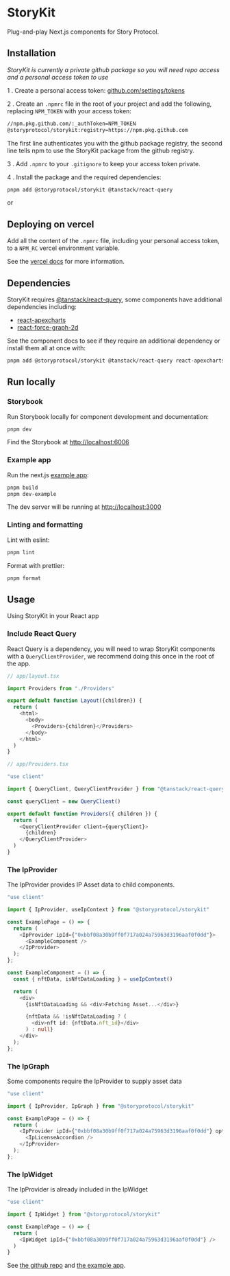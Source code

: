 
<Meta title="Introduction" />

# StoryKit

Plug-and-play Next.js components for Story Protocol.

## Installation

_StoryKit is currently a private github package so you will need repo access and a personal access token to use_

1 . Create a personal access token: [github.com/settings/tokens](https://github.com/settings/tokens)

2 . Create an `.npmrc` file in the root of your project and add the following, replacing `NPM_TOKEN` with your access token:

```bash
//npm.pkg.github.com/:_authToken=NPM_TOKEN
@storyprotocol/storykit:registry=https://npm.pkg.github.com
```

The first line authenticates you with the github package registry, the second line tells npm to use the StoryKit package from the github registry.

3 . Add `.npmrc` to your `.gitignore` to keep your access token private.

4 . Install the package and the required dependencies:

```bash
pnpm add @storyprotocol/storykit @tanstack/react-query
```
or

## Deploying on vercel

Add all the content of the `.npmrc` file, including your personal access token, to a `NPM_RC` vercel environment variable.

See the [vercel docs](https://vercel.com/guides/using-private-dependencies-with-vercel) for more information.

## Dependencies

StoryKit requires [@tanstack/react-query](https://tanstack.com/query/latest), some components have additional dependencies including:

- [react-apexcharts](https://www.npmjs.com/package/react-apexcharts)
- [react-force-graph-2d](https://www.npmjs.com/package/react-force-graph-2d)

See the component docs to see if they require an additional dependency or install them all at once with:

```bash
pnpm add @storyprotocol/storykit @tanstack/react-query react-apexcharts react-force-graph-2d
```

## Run locally

### Storybook

Run Storybook locally for component development and documentation:

```bash
pnpm dev
```

Find the Storybook at [http://localhost:6006](http://localhost:6006)

### Example app

Run the next.js [example app](../examples/next-app/):

```bash
pnpm build
pnpm dev-example
```

The dev server will be running at [http://localhost:3000](http://localhost:3000)

### Linting and formatting

Lint with eslint:

```bash
pnpm lint
```

Format with prettier:

```bash
pnpm format
```

## Usage

Using StoryKit in your React app

### Include React Query

React Query is a dependency, you will need to wrap StoryKit components with a `QueryClientProvider`, we recommend doing this once in the root of the app.

```typescript
// app/layout.tsx

import Providers from "./Providers"

export default function Layout({children}) {
  return (
    <html>
      <body>
        <Providers>{children}</Providers>
      </body>
    </html>
  )
}
```

```typescript
// app/Providers.tsx

"use client"

import { QueryClient, QueryClientProvider } from "@tanstack/react-query"

const queryClient = new QueryClient()

export default function Providers({ children }) {
  return (
    <QueryClientProvider client={queryClient}>
      {children}
    </QueryClientProvider>
  )
}

```

### The IpProvider

The IpProvider provides IP Asset data to child components.

```typescript
"use client"

import { IpProvider, useIpContext } from "@storyprotocol/storykit"

const ExamplePage = () => {
  return (
    <IpProvider ipId={"0xbbf08a30b9ff0f717a024a75963d3196aaf0f0dd"}>
      <ExampleComponent />
    </IpProvider>
  );
};

const ExampleComponent = () => {
  const { nftData, isNftDataLoading } = useIpContext()

  return (
    <div>
      {isNftDataLoading && <div>Fetching Asset...</div>}

      {nftData && !isNftDataLoading ? (
        <div>nft id: {nftData.nft_id}</div>
      ) : null}
    </div>
  );
};
```

### The IpGraph

Some components require the IpProvider to supply asset data

```typescript
"use client"

import { IpProvider, IpGraph } from "@storyprotocol/storykit"

const ExamplePage = () => {
  return (
    <IpProvider ipId={"0xbbf08a30b9ff0f717a024a75963d3196aaf0f0dd"} options={{ licenseTermsData: true }}>
      <IpLicenseAccordion />
    </IpProvider>
  );
};
```

### The IpWidget

The IpProvider is already included in the IpWidget

```typescript
"use client"

import { IpWidget } from "@storyprotocol/storykit"

const ExamplePage = () => {
  return (
    <IpWidget ipId={"0xbbf08a30b9ff0f717a024a75963d3196aaf0f0dd"} />
  )
}

```

See [the github repo](https://github.com/storyprotocol/storykit) and [the example app](https://github.com/storyprotocol/storykit/tree/main/examples/next-app).
